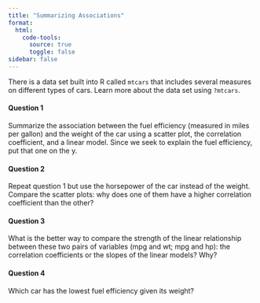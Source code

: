 ```yaml
---
title: "Summarizing Associations"
format:
  html:
    code-tools: 
      source: true
      toggle: false
sidebar: false
---
```


There is a data set built into R called `mtcars` that includes several measures on different types of cars. Learn more about the data set using `?mtcars`.

#### Question 1

Summarize the association between the fuel efficiency (measured in miles per gallon) and the weight of the car using a scatter plot, the correlation coefficient, and a linear model. Since we seek to explain the fuel efficiency, put that one on the y.


#### Question 2

Repeat question 1 but use the horsepower of the car instead of the weight. Compare the scatter plots: why does one of them have a higher correlation coefficient than the other?


#### Question 3

What is the better way to compare the strength of the linear relationship between these two pairs of variables (mpg and wt; mpg and hp): the correlation coefficients or the slopes of the linear models? Why?


#### Question 4

Which car has the lowest fuel efficiency given its weight?




